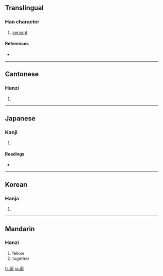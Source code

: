 {{also|厮}}
==Translingual==

===Han character===
{{Han char|rn=53|rad=广|as=12|sn=15|four=0022<sub>1</sub>|canj=戈廿金中 (ITCL)}}

# [[servant]]

====References====
* {{Han ref|kx=0350.260|dkj=09487|dj=0661.270|hdz=20900.120|uh=5EDD|ud=24285|bh=BC72|bd=48242}}

----

==Cantonese==

===Hanzi===
{{yue-hanzi|jyut=|y=si1|sim=厮}}

# {{defn|Cantonese}}

----

==Japanese==

===Kanji===
{{ja-kanji|grade=|rs=广12}}

# {{defn|Japanese}}

====Readings====
* {{ja-readings|on=[[し]] (shi)|kun=[[こもの]] (komono)}}

----

==Korean==

===Hanja===
{{ko-hanja|hangeul=시|rv=si|mr=si}}

# {{defn|Korean}}

----

==Mandarin==

===Hanzi===
{{cmn-hanzi|sim=厮|pin=[[sī]] ([[si1]])|wg=ssu<sup>1</sup>}}

# fellow
#together
[[fr:廝]]
[[ja:廝]]